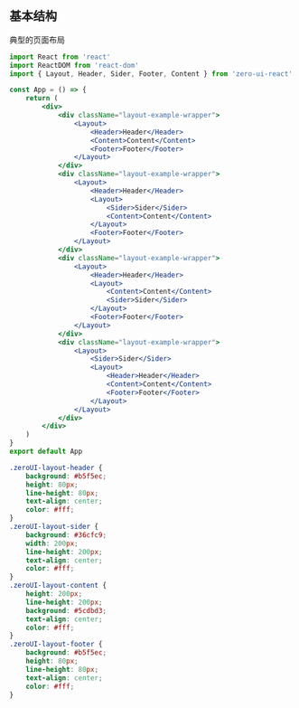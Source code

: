 ## 基本结构

典型的页面布局

```jsx
import React from 'react'
import ReactDOM from 'react-dom'
import { Layout, Header, Sider, Footer, Content } from 'zero-ui-react'

const App = () => {
    return (
        <div>
            <div className="layout-example-wrapper">
                <Layout>
                    <Header>Header</Header>
                    <Content>Content</Content>
                    <Footer>Footer</Footer>
                </Layout>
            </div>
            <div className="layout-example-wrapper">
                <Layout>
                    <Header>Header</Header>
                    <Layout>
                        <Sider>Sider</Sider>
                        <Content>Content</Content>
                    </Layout>
                    <Footer>Footer</Footer>
                </Layout>
            </div>
            <div className="layout-example-wrapper">
                <Layout>
                    <Header>Header</Header>
                    <Layout>
                        <Content>Content</Content>
                        <Sider>Sider</Sider>
                    </Layout>
                    <Footer>Footer</Footer>
                </Layout>
            </div>
            <div className="layout-example-wrapper">
                <Layout>
                    <Sider>Sider</Sider>
                    <Layout>
                        <Header>Header</Header>
                        <Content>Content</Content>
                        <Footer>Footer</Footer>
                    </Layout>
                </Layout>
            </div>
        </div>
    )
}
export default App
```

```css
.zeroUI-layout-header {
    background: #b5f5ec;
    height: 80px;
    line-height: 80px;
    text-align: center;
    color: #fff;
}
.zeroUI-layout-sider {
    background: #36cfc9;
    width: 200px;
    line-height: 200px;
    text-align: center;
    color: #fff;
}
.zeroUI-layout-content {
    height: 200px;
    line-height: 200px;
    background: #5cdbd3;
    text-align: center;
    color: #fff;
}
.zeroUI-layout-footer {
    background: #b5f5ec;
    height: 80px;
    line-height: 80px;
    text-align: center;
    color: #fff;
}
```
